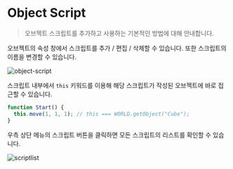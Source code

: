 # Object Script

> 오브젝트 스크립트를 추가하고 사용하는 기본적인 방법에 대해 안내합니다.

오브젝트의 속성 창에서 스크립트를 추가 / 편집 / 삭제할 수 있습니다. 또한 스크립트의 이름을 변경할 수 있습니다.

![object-script](../../../../images/scriptadd.png)

스크립트 내부에서 `this` 키워드를 이용해 해당 스크립트가 작성된 오브젝트에 바로 접근할 수 있습니다.

```js showLineNumbers copy {2} filename="TORUSKNOT(4a6)/ScriptTitle"
function Start() {
  this.move(1, 1, 1); // this === WORLD.getObject("Cube");
}
```

우측 상단 메뉴의 스크립트 버튼을 클릭하면 모든 스크립트의 리스트를 확인할 수 있습니다.

![scriptlist](../../../../images/scriptlist.png)
